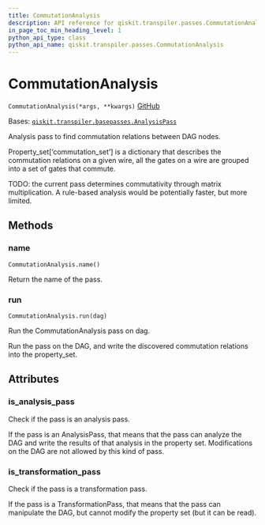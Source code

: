 ```yaml
---
title: CommutationAnalysis
description: API reference for qiskit.transpiler.passes.CommutationAnalysis
in_page_toc_min_heading_level: 1
python_api_type: class
python_api_name: qiskit.transpiler.passes.CommutationAnalysis
---
```


# CommutationAnalysis

<span id="qiskit.transpiler.passes.CommutationAnalysis" />

`CommutationAnalysis(*args, **kwargs)` [GitHub](https://github.com/qiskit/qiskit/tree/stable/0.21/qiskit/transpiler/passes/optimization/commutation_analysis.py "view source code")

Bases: [`qiskit.transpiler.basepasses.AnalysisPass`](qiskit.transpiler.AnalysisPass "qiskit.transpiler.basepasses.AnalysisPass")

Analysis pass to find commutation relations between DAG nodes.

Property\_set\[‘commutation\_set’] is a dictionary that describes the commutation relations on a given wire, all the gates on a wire are grouped into a set of gates that commute.

TODO: the current pass determines commutativity through matrix multiplication. A rule-based analysis would be potentially faster, but more limited.

## Methods

### name

<span id="qiskit.transpiler.passes.CommutationAnalysis.name" />

`CommutationAnalysis.name()`

Return the name of the pass.

### run

<span id="qiskit.transpiler.passes.CommutationAnalysis.run" />

`CommutationAnalysis.run(dag)`

Run the CommutationAnalysis pass on dag.

Run the pass on the DAG, and write the discovered commutation relations into the property\_set.

## Attributes

<span id="qiskit.transpiler.passes.CommutationAnalysis.is_analysis_pass" />

### is\_analysis\_pass

Check if the pass is an analysis pass.

If the pass is an AnalysisPass, that means that the pass can analyze the DAG and write the results of that analysis in the property set. Modifications on the DAG are not allowed by this kind of pass.

<span id="qiskit.transpiler.passes.CommutationAnalysis.is_transformation_pass" />

### is\_transformation\_pass

Check if the pass is a transformation pass.

If the pass is a TransformationPass, that means that the pass can manipulate the DAG, but cannot modify the property set (but it can be read).

